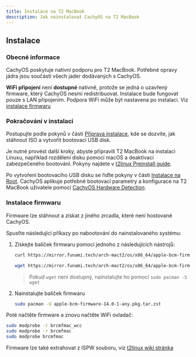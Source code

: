 ```yaml
---
title: Instalace na T2 MacBook
description: Jak nainstalovat CachyOS na T2 MacBook
---
```



## Instalace

### Obecné informace

CachyOS poskytuje nativní podporu pro T2 MacBook. Potřebné opravy jádra jsou součástí všech jader dodávaných s CachyOS.

**WiFi připojení** není **dostupné** nativně, protože se jedná o uzavřený firmware, který CachyOS nesmí redistribuovat.
Instalace bude fungovat pouze s LAN připojením. Podpora WiFi může být nastavena po instalaci.
Viz [instalace firmwaru](#instalace-firmwaru)

### Pokračování v instalaci

Postupujte podle pokynů v části [Příprava instalace](/installation/installation_prepare#creating-a-bootable-cachyos-usb-drive), kde se dozvíte, jak stáhnout
ISO a vytvořit bootovací USB disk.

Je nutné provést další kroky, abyste připravili T2 MacBook na instalaci Linuxu, například rozdělení disku pomocí macOS a deaktivaci zabezpečeného bootování. Pokyny najdete v [t2linux Preinstall guide](https://wiki.t2linux.org/guides/preinstall/).

Po vytvoření bootovacího USB disku se řiďte pokyny v části [Instalace na Root](/installation/installation_on_root).
CachyOS aplikuje potřebné bootovací parametry a konfigurace na T2 MacBook uživatele pomocí [CachyOS Hardware Detection](/features/chwd).

### Instalace firmwaru

Firmware lze stáhnout a získat z jiného zrcadla, které není hostované CachyOS.

Spusťte následující příkazy po nabootování do nainstalovaného systému:

<Steps>

1. Získejte balíček firmwaru pomocí jednoho z následujících nástrojů:

    <Tabs>

    <TabItem label="pomocí curl">

    ```sh
    curl https://mirror.funami.tech/arch-mact2/os/x86_64/apple-bcm-firmware-14.0-1-any.pkg.tar.zst -o apple-bcm-firmware-14.0-1-any.pkg.tar.zst
    ```

    </TabItem>
    <TabItem label="pomocí wget">

    ```sh
    wget https://mirror.funami.tech/arch-mact2/os/x86_64/apple-bcm-firmware-14.0-1-any.pkg.tar.zst
    ```
    > Pokud `wget` není dostupný, nainstalujte ho pomocí `sudo pacman -S wget`

    </TabItem>
    </Tabs>

2. Nainstalujte balíček firmwaru
    ```sh
    sudo pacman -U apple-bcm-firmware-14.0-1-any.pkg.tar.zst
    ```

</Steps>

Poté načtěte firmware a znovu načtěte WiFi ovladač:
```bash
sudo modprobe -r brcmfmac_wcc
sudo modprobe -r brcmfmac
sudo modprobe brcmfmac
```

Firmware lze také extrahovat z ISPW souboru, viz [t2linux wiki stránka](https://wiki.t2linux.org/guides/wifi-bluetooth/)
